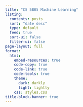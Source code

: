 ```yaml
---
title: "CS 5805 Machine Learning"
listing:
  contents: posts
  sort: "date desc"
  type: default
  feed: true
  sort-ui: false
  filter-ui: false
page-layout: full
format:
  html: 
    embed-resources: true
    code-copy: true
    code-link: true
    code-tools: true
    theme:
      dark: darkly
      light: lightly
    css: styles.css
title-block-banner: true
---
```

